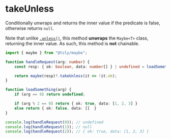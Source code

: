 # takeUnless

Conditionally unwraps and returns the inner value if the predicate is false, otherwise returns `null`.

Note that unlike [`.unless()`](unless.mdx), this method **unwraps** the `Maybe<T>` class, returning the inner value. As such, this method is **not** chainable.

```ts copy codesandbox=tsly
import { maybe } from "@tsly/maybe";

function handleRequest(arg: number) {
    const resp: { ok: boolean, data: number[] } | undefined = loadSomething(arg);

    return maybe(resp)?.takeUnless(it => !it.ok);
}

function loadSomething(arg) {
    if (arg == 0) return undefined;

    if (arg % 2 == 0) return { ok: true, data: [1, 2, 3] }
    else return { ok: false, data: []  }
}

console.log(handleRequest(0)); // undefined
console.log(handleRequest(1)); // null
console.log(handleRequest(2)); // { ok: true, data: [1, 2, 3] }
```
